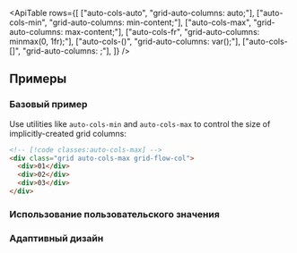 

<ApiTable
  rows={[
    ["auto-cols-auto", "grid-auto-columns: auto;"],
    ["auto-cols-min", "grid-auto-columns: min-content;"],
    ["auto-cols-max", "grid-auto-columns: max-content;"],
    ["auto-cols-fr", "grid-auto-columns: minmax(0, 1fr);"],
    ["auto-cols-(<custom-property>)", "grid-auto-columns: var(<custom-property>);"],
    ["auto-cols-[<value>]", "grid-auto-columns: <value>;"],
  ]}
/>

## Примеры

### Базовый пример

Use utilities like `auto-cols-min` and `auto-cols-max` to control the size of implicitly-created grid columns:

```html
<!-- [!code classes:auto-cols-max] -->
<div class="grid auto-cols-max grid-flow-col">
  <div>01</div>
  <div>02</div>
  <div>03</div>
</div>
```

### Использование пользовательского значения

<UsingACustomValue utility="auto-cols" name="size of implicitly-created grid columns" value="minmax(0,2fr)" />

### Адаптивный дизайн

<ResponsiveDesign
  property="grid-auto-columns"
  defaultClass="grid grid-flow-col auto-cols-max"
  featuredClass="auto-cols-min"
/>
